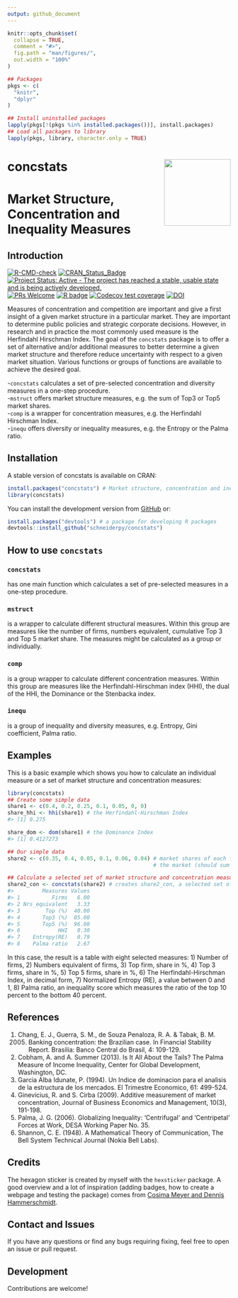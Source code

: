 ```yaml
---
output: github_document
---
```


```r
knitr::opts_chunk$set(
  collapse = TRUE,
  comment = "#>",
  fig.path = "man/figures/",
  out.width = "100%"
)
```

```R
## Packages
pkgs <- c(
  "knitr",
  "dplyr"
)

## Install uninstalled packages
lapply(pkgs[!(pkgs %in% installed.packages())], install.packages)
## Load all packages to library 
lapply(pkgs, library, character.only = TRUE)
```


# concstats <img src='man/figures/logo.png' align="right" height="150" style="float:right; height:150px;"/>

#  Market Structure, Concentration and Inequality Measures

## Introduction

<!-- badges: start -->

[![R-CMD-check](https://github.com/schneiderpy/concstats/workflows/R-CMD-check/badge.svg)](https://github.com/schneiderpy/concstats/actions)
[![CRAN_Status_Badge](https://www.r-pkg.org/badges/version/concstats)](https://cran.r-project.org/package=concstats)
[![Project Status: Active - The project has reached a stable, usable state and is being actively developed.](https://www.repostatus.org/badges/latest/active.svg)](https://www.repostatus.org/#active)
[![PRs
Welcome](https://img.shields.io/badge/PRs-welcome-brightgreen.svg?style=plastic)](https://github.com/schneiderpy/concstats/pulls)
[![R
badge](https://img.shields.io/badge/Build%20with-♥%20and%20R-blue)](https://github.com/schneiderpy/concstats)
[![Codecov test coverage](https://codecov.io/gh/schneiderpy/concstats/branch/master/graph/badge.svg)](https://app.codecov.io/gh/schneiderpy/concstats?branch=master)
[![DOI](https://zenodo.org/badge/332882922.svg)](https://zenodo.org/badge/latestdoi/332882922)
<!-- [![metacran downloads](https://cranlogs.r-pkg.org/badges/concstats)](https://cran.r-project.org/package=concstats) -->
<!-- [![cran checks](https://cranchecks.info/badges/summary/concstats)](https://cran.r-project.org/web/checks/check_results_concstats.html) -->
<!-- [![](https://cranlogs.r-pkg.org/badges/version/concstats)](https://www.r-pkg.org/badges/version/concstats) -->
<!-- badges: end -->

Measures of concentration and competition are important and give a first
insight of a given market structure in a particular market. They are important
to determine public policies and strategic corporate decisions.
However, in research and in practice the most commonly used measure is the
Herfindahl Hirschman Index. The goal of the `concstats` package is to offer a
set of alternative and/or additional measures to better determine a given market
structure and therefore reduce uncertainty with respect to a given market
situation.
Various functions or groups of functions are available to achieve the desired
goal.

\-`concstats` calculates a set of pre-selected concentration and
diversity measures in a one-step procedure.  
\-`mstruct` offers market structure measures, e.g. the sum of Top3 or
Top5 market shares.  
\-`comp` is a wrapper for concentration measures, e.g. the Herfindahl
Hirschman Index.  
\-`inequ` offers diversity or inequality measures, e.g. the Entropy or the
Palma ratio.


## Installation

A stable version of concstats is available on CRAN:
```r
install.packages("concstats") # Market structure, concentration and inequality measures
library(concstats)
```

You can install the development version from
[GitHub](https://github.com/schneiderpy/concstats) or:

```r
install.packages("devtools") # a package for developing R packages
devtools::install_github("schneiderpy/concstats")
```

## How to use `concstats`

### `concstats`

has one main function which calculates a set of pre-selected measures in
a one-step procedure.

### `mstruct`

is a wrapper to calculate different structural measures. Within this group are
measures like the number of firms, numbers equivalent, cumulative Top 3 and
Top 5 market share. The measures might be calculated as a group or individually.

### `comp`

is a group wrapper to calculate different concentration measures. Within this
group are measures like the Herfindahl-Hirschman index (HHI), the dual of the
HHI, the Dominance or the Stenbacka index.

### `inequ`

is a group of inequality and diversity measures, e.g. Entropy, Gini coefficient,
Palma ratio.

## Examples

This is a basic example which shows you how to calculate an individual
measure or a set of market structure and concentration measures:

```r
library(concstats)
## Create some simple data
share1 <- c(0.4, 0.2, 0.25, 0.1, 0.05, 0, 0)
share_hhi <- hhi(share1) # the Herfindahl-Hirschman Index
#> [1] 0.275

share_dom <- dom(share1) # the Dominance Index
#> [1] 0.4127273

## Our simple data
share2 <- c(0.35, 0.4, 0.05, 0.1, 0.06, 0.04) # market shares of each firm in
                                              # the market (should sum up to 1)

## Calculate a selected set of market structure and concentration measures
share2_con <- concstats(share2) # creates share2_con, a selected set of measures
#>         Measures Values
#> 1          Firms   6.00
#> 2 Nrs_equivalent   3.33
#> 3        Top (%)  40.00
#> 4       Top3 (%)  85.00
#> 5       Top5 (%)  96.00
#> 6            HHI   0.30
#> 7    Entropy(RE)   0.79
#> 8    Palma ratio   2.67
```

In this case, the result is a table with eight selected measures: 1)
Number of firms, 2) Numbers equivalent of firms, 3) Top firm, share in
%, 4) Top 3 firms, share in %, 5) Top 5 firms, share in %, 6) The
Herfindahl-Hirschman Index, in decimal form, 7) Normalized Entropy (RE),
a value between 0 and 1, 8) Palma ratio, an inequality score which
measures the ratio of the top 10 percent to the bottom 40 percent.

## References

1.  Chang, E. J., Guerra, S. M., de Souza Penaloza, R. A. & Tabak, B. M.
    (2005) Banking concentration: the Brazilian case. In Financial
    Stability Report. Brasilia: Banco Central do Brasil, 4: 109-129.
2.  Cobham, A. and A. Summer (2013). Is It All About the Tails? The
    Palma Measure of Income Inequality, Center for Global Development,
    Washington, DC.
3.  Garcia Alba Idunate, P. (1994). Un Indice de dominacion para el
    analisis de la estructura de los mercados. El Trimestre Economico,
    61: 499-524.
4.  Ginevicius, R. and S. Cirba (2009). Additive measurement of market
    concentration, Journal of Business Economics and Management, 10(3),
    191-198. \doi{10.3846/1611-1699.2009.10.191-198}
5.  Palma, J. G. (2006). Globalizing Inequality: 'Centrifugal' and
    'Centripetal' Forces at Work, DESA Working Paper No. 35.
6.  Shannon, C. E. (1948). A Mathematical Theory of Communication, The
    Bell System Technical Journal (Nokia Bell Labs).

## Credits

The hexagon sticker is created by myself with the `hexsticker` package.
A good overview and a lot of inspiration (adding badges, how to create a
webpage and testing the package) comes from [Cosima Meyer and Dennis
Hammerschmidt](https://www.mzes.uni-mannheim.de/socialsciencedatalab/article/r-package/).

## Contact and Issues

If you have any questions or find any bugs requiring fixing, feel free to open
an issue or pull request.

## Development

Contributions are welcome\!
